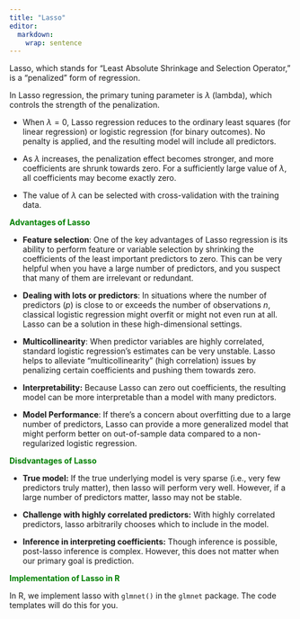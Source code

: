 ```yaml
---
title: "Lasso"
editor: 
  markdown: 
    wrap: sentence
---
```


Lasso, which stands for "Least Absolute Shrinkage and Selection Operator," is a "penalized" form of regression.

In Lasso regression, the primary tuning parameter is $\lambda$ (lambda), which controls the strength of the penalization.

-   When $\lambda=0$, Lasso regression reduces to the ordinary least squares (for linear regression) or logistic regression (for binary outcomes).
    No penalty is applied, and the resulting model will include all predictors.

-   As $\lambda$ increases, the penalization effect becomes stronger, and more coefficients are shrunk towards zero.
    For a sufficiently large value of $\lambda$, all coefficients may become exactly zero.

-   The value of $\lambda$ can be selected with cross-validation with the training data.

[**Advantages of Lasso**]{style="color:green"}

-   **Feature selection**: One of the key advantages of Lasso regression is its ability to perform feature or variable selection by shrinking the coefficients of the least important predictors to zero.
    This can be very helpful when you have a large number of predictors, and you suspect that many of them are irrelevant or redundant.

-   **Dealing with lots or predictors**: In situations where the number of predictors ($p$) is close to or exceeds the number of observations $n$, classical logistic regression might overfit or might not even run at all.
    Lasso can be a solution in these high-dimensional settings.

-   **Multicollinearity**: When predictor variables are highly correlated, standard logistic regression's estimates can be very unstable.
    Lasso helps to alleviate "multicollinearity" (high correlation) issues by penalizing certain coefficients and pushing them towards zero.

-   **Interpretability:** Because Lasso can zero out coefficients, the resulting model can be more interpretable than a model with many predictors.

-   **Model Performance**: If there's a concern about overfitting due to a large number of predictors, Lasso can provide a more generalized model that might perform better on out-of-sample data compared to a non-regularized logistic regression.

[**Disdvantages of Lasso**]{style="color:green"}

-   **True model:** If the true underlying model is very sparse (i.e., very few predictors truly matter), then lasso will perform very well.
    However, if a large number of predictors matter, lasso may not be stable.

-   **Challenge with highly correlated predictors:** With highly correlated predictors, lasso arbitrarily chooses which to include in the model.

-   **Inference in interpreting coefficients:** Though inference is possible, post-lasso inference is complex.
    However, this does not matter when our primary goal is prediction.

[**Implementation of Lasso in R**]{style="color:green"}

In R, we implement lasso with `glmnet()` in the `glmnet` package.
The code templates will do this for you.
